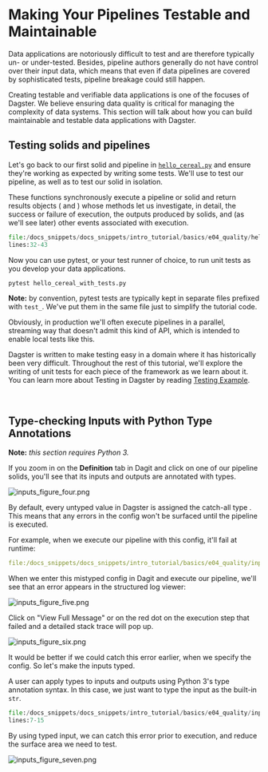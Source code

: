 
<DynamicMetaTags
  title="Making Your Pipelines Testable and Maintainable | Dagster"
  description="Dagster enables you to build testable and maintainable data applications."
/>

# Making Your Pipelines Testable and Maintainable

<CodeReferenceLink filePath="examples/docs_snippets/docs_snippets/intro_tutorial/basics/e04_quality/" />

Data applications are notoriously difficult to test and are therefore typically un- or under-tested.
Besides, pipeline authors generally do not have control over their input data, which means that even
if data pipelines are covered by sophisticated tests, pipeline breakage could still happen.

Creating testable and verifiable data applications is one of the focuses of Dagster. We believe
ensuring data quality is critical for managing the complexity of data systems. This section will
talk about how you can build maintainable and testable data applications with Dagster.

## Testing solids and pipelines

Let's go back to our first solid and pipeline in [`hello_cereal.py`](#execute-our-first-pipeline)
and ensure they're working as expected by writing some tests. We'll use <PyObject module="dagster" object="execute_pipeline" displayText="execute_pipeline()" />
to test our pipeline, as well as <PyObject module="dagster" object="execute_solid" displayText="execute_solid()" />
to test our solid in isolation.

These functions synchronously execute a pipeline or solid and return results objects (<PyObject
module="dagster" object="SolidExecutionResult" /> and <PyObject module="dagster"
object="PipelineExecutionResult" />) whose methods let us investigate, in detail, the success or
failure of execution, the outputs produced by solids, and (as we'll see later) other events
associated with execution.

```python literalinclude showLines startLine=32 caption=hello_cereal.py
file:/docs_snippets/docs_snippets/intro_tutorial/basics/e04_quality/hello_cereal_with_tests.py
lines:32-43
```

Now you can use pytest, or your test runner of choice, to run unit tests as you develop your data
applications.

```bash
pytest hello_cereal_with_tests.py
```

**Note:** by convention, pytest tests are typically kept in separate files prefixed with `test_`.
We've put them in the same file just to simplify the tutorial code.

Obviously, in production we'll often execute pipelines in a parallel, streaming way that doesn't
admit this kind of API, which is intended to enable local tests like this.

Dagster is written to make testing easy in a domain where it has historically been very difficult.
Throughout the rest of this tutorial, we'll explore the writing of unit tests for each piece of the
framework as we learn about it. You can learn more about Testing in Dagster by reading [Testing
Example](/examples/pipeline_unittesting).

<br />

## Type-checking Inputs with Python Type Annotations

**Note:** _this section requires Python 3._

If you zoom in on the **Definition** tab in Dagit and click on one of our pipeline solids, you'll
see that its inputs and outputs are annotated with types.

![inputs_figure_four.png](/assets/images/tutorial/inputs_figure_four.png)

By default, every untyped value in Dagster is assigned the catch-all type <PyObject module="dagster" object="Any" />.
This means that any errors in the config won't be surfaced until the pipeline
is executed.

For example, when we execute our pipeline with this config, it'll fail at runtime:

```YAML literalinclude caption=inputs_env_bad.yaml
file:/docs_snippets/docs_snippets/intro_tutorial/basics/e04_quality/inputs_env_bad.yaml
```

When we enter this mistyped config in Dagit and execute our pipeline, we'll see that an error
appears in the structured log viewer:

![inputs_figure_five.png](/assets/images/tutorial/inputs_figure_five.png)

Click on "View Full Message" or on the red dot on the execution step that failed and a detailed
stack trace will pop up.

![inputs_figure_six.png](/assets/images/tutorial/inputs_figure_six.png)

It would be better if we could catch this error earlier, when we specify the config. So let's make
the inputs typed.

A user can apply types to inputs and outputs using Python 3's type annotation syntax. In this case,
we just want to type the input as the built-in `str`.

```python literalinclude showLines startLine=7 emphasize-lines=2 caption=inputs_typed.py
file:/docs_snippets/docs_snippets/intro_tutorial/basics/e04_quality/inputs_typed.py
lines:7-15
```

By using typed input, we can catch this error prior to execution, and reduce the surface area
we need to test.

![inputs_figure_seven.png](/assets/images/tutorial/inputs_figure_seven.png)

<br />
